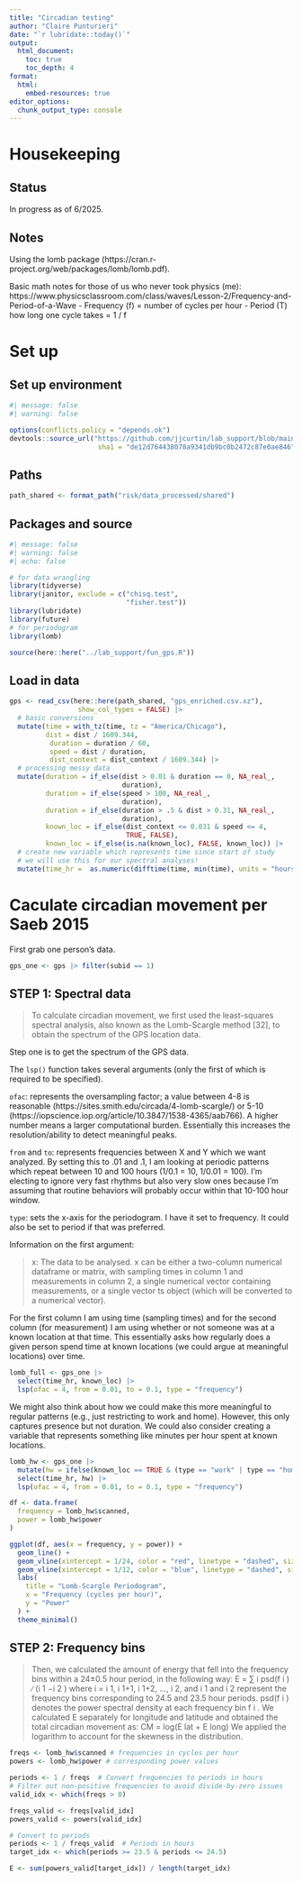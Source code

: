 ```yaml
---
title: "Circadian testing"
author: "Claire Punturieri"
date: "`r lubridate::today()`"
output: 
  html_document:
    toc: true 
    toc_depth: 4
format:
  html:
    embed-resources: true
editor_options: 
  chunk_output_type: console
---
```


# Housekeeping

## Status

In progress as of 6/2025.

## Notes

Using the lomb package (https://cran.r-project.org/web/packages/lomb/lomb.pdf).

Basic math notes for those of us who never took physics (me):
https://www.physicsclassroom.com/class/waves/Lesson-2/Frequency-and-Period-of-a-Wave
 - Frequency (f) = number of cycles per hour
 - Period (T) how long one cycle takes = 1 / f

# Set up

## Set up environment

```r
#| message: false
#| warning: false

options(conflicts.policy = "depends.ok")
devtools::source_url("https://github.com/jjcurtin/lab_support/blob/main/format_path.R?raw=true", 
                      sha1 = "de12d764438078a9341db9bc0b2472c87e0ae846")
```

## Paths

```r
path_shared <- format_path("risk/data_processed/shared")
```

## Packages and source

```r
#| message: false
#| warning: false
#| echo: false

# for data wrangling
library(tidyverse)
library(janitor, exclude = c("chisq.test", 
                             "fisher.test"))
library(lubridate)
library(future)
# for periodogram
library(lomb)

source(here::here("../lab_support/fun_gps.R"))
```

## Load in data

```r
gps <- read_csv(here::here(path_shared, "gps_enriched.csv.xz"), 
                 show_col_types = FALSE) |>
  # basic conversions
  mutate(time = with_tz(time, tz = "America/Chicago"),
         dist = dist / 1609.344,
          duration = duration / 60,
          speed = dist / duration,
          dist_context = dist_context / 1609.344) |>
  # processing messy data
  mutate(duration = if_else(dist > 0.01 & duration == 0, NA_real_,
                            duration),
         duration = if_else(speed > 100, NA_real_,
                            duration),
         duration = if_else(duration > .5 & dist > 0.31, NA_real_,
                            duration),
         known_loc = if_else(dist_context <= 0.031 & speed <= 4,
                             TRUE, FALSE),
         known_loc = if_else(is.na(known_loc), FALSE, known_loc)) |>
  # create new variable which represents time since start of study
  # we will use this for our spectral analyses!
  mutate(time_hr =  as.numeric(difftime(time, min(time), units = "hours")))
```

# Caculate circadian movement per Saeb 2015

First grab one person's data.
```r
gps_one <- gps |> filter(subid == 1)
```


## STEP 1: Spectral data

> To calculate circadian movement, we first used the least-squares spectral analysis, also known as the Lomb-Scargle method [32], to obtain the spectrum of the GPS location data.

Step one is to get the spectrum of the GPS data.

The `lsp()` function takes several arguments (only the first of which is required to be specified).

`ofac`: represents the oversampling factor; a value between 4-8 is reasonable (https://sites.smith.edu/circada/4-lomb-scargle/) or 5-10 (https://iopscience.iop.org/article/10.3847/1538-4365/aab766). A higher number means a larger computational burden. Essentially this increases the resolution/ability to detect meaningful peaks.

`from` and `to`: represents frequencies between X and Y which we want analyzed. By setting this to .01 and .1, I am looking at periodic patterns which repeat between 10 and 100 hours (1/0.1 = 10, 1/0.01 = 100). I'm electing to ignore very fast rhythms but also very slow ones because I'm assuming that routine behaviors will probably occur within that 10-100 hour window.

`type`: sets the x-axis for the periodogram. I have it set to frequency. It could also be set to period if that was preferred.

Information on the first argument:

> x: The data to be analysed. x can be either a two-column numerical dataframe or matrix, with sampling times in column 1 and measurements in column 2, a single numerical vector containing measurements, or a single vector ts object (which will be converted to a numerical vector).

For the first column I am using time (sampling times) and for the second column (for measurement) I am using whether or not someone was at a known location at that time. This essentially asks how regularly does a given person spend time at known locations (we could argue at meaningful locations) over time.
```r
lomb_full <- gps_one |> 
  select(time_hr, known_loc) |> 
  lsp(ofac = 4, from = 0.01, to = 0.1, type = "frequency")
```

We might also think about how we could make this more meaningful to regular patterns (e.g., just restricting to work and home). However, this only captures presence but not duration. We could also consider creating a variable that represents something like minutes per hour spent at known locations.

```r
lomb_hw <- gps_one |>
  mutate(hw = ifelse(known_loc == TRUE & (type == "work" | type == "home"), 1, 0)) |> 
  select(time_hr, hw) |> 
  lsp(ofac = 4, from = 0.01, to = 0.1, type = "frequency")
```

```r
df <- data.frame(
  frequency = lomb_hw$scanned,
  power = lomb_hw$power
)

ggplot(df, aes(x = frequency, y = power)) +
  geom_line() +
  geom_vline(xintercept = 1/24, color = "red", linetype = "dashed", size = 1, alpha = .5) +  # 24h line
  geom_vline(xintercept = 1/12, color = "blue", linetype = "dashed", size = 1, alpha = .5) + # 12h line
  labs(
    title = "Lomb-Scargle Periodogram",
    x = "Frequency (cycles per hour)",
    y = "Power"
  ) +
  theme_minimal()
```

## STEP 2: Frequency bins

> Then, we calculated the amount of energy that fell into the frequency bins within a 24±0.5 hour period, in the following way:
E = ∑ i psd(f i ) ∕ (i 1 −i 2 )
where i = i 1, i 1+1, i 1+2, …, i 2, and i 1 and i 2 represent the frequency bins corresponding to 24.5 and 23.5 hour periods. psd(f i ) denotes the power spectral density at each frequency bin f i . We calculated E separately for longitude and latitude and obtained the total circadian movement as:
CM = log(E lat + E long)
We applied the logarithm to account for the skewness in the distribution.

```r
freqs <- lomb_hw$scanned # frequencies in cycles per hour
powers <- lomb_hw$power # corresponding power values
```

```r
periods <- 1 / freqs  # Convert frequencies to periods in hours
# Filter out non-positive frequencies to avoid divide-by-zero issues
valid_idx <- which(freqs > 0)

freqs_valid <- freqs[valid_idx]
powers_valid <- powers[valid_idx]

# Convert to periods
periods <- 1 / freqs_valid  # Periods in hours
target_idx <- which(periods >= 23.5 & periods <= 24.5)

```

```r
E <- sum(powers_valid[target_idx]) / length(target_idx)
```